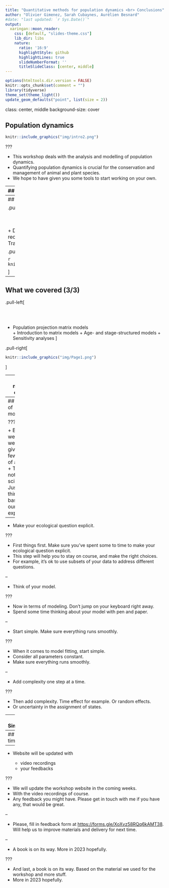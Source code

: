 ```yaml
---
title: "Quantitative methods for population dynamics <br> Conclusions"
author: "Olivier Gimenez, Sarah Cubaynes, Aurélien Besnard"
#date: "last updated: `r Sys.Date()`"
output:
  xaringan::moon_reader:
    css: [default, "slides-theme.css"]
    lib_dir: libs
    nature:
      ratio: '16:9' 
      highlightStyle: github
      highlightLines: true
      slideNumberFormat: ''
      titleSlideClass: [center, middle]
---
```


```r
options(htmltools.dir.version = FALSE)
knitr::opts_chunk$set(comment = "")
library(tidyverse)
theme_set(theme_light())
update_geom_defaults("point", list(size = 2)) 
```

class: center, middle
background-size: cover

## Population dynamics

```r
knitr::include_graphics("img/intro2.png")
```

???

+ This workshop deals with the analysis and modelling of population dynamics. 
+ Quantifying population dynamics is crucial for the conservation and management of animal and plant species. 
+ We hope to have given you some tools to start working on your own. 

---
## What we covered (1/3)

.pull-left[

<br>
<br>

+ Abundance and density     
      + Counting methods
      + Detectability issue
      + Capture-recapture, N-mixture and distance sampling
]

.pull-right[

```r
knitr::include_graphics("img/Page3.png")
```
]


---
## What we covered (2/3)

.pull-left[

<br>
<br>

+ Demographic parameters       
      + Capture-recapture data
      + Survival
      + Covariates
      + Transitions
]

.pull-right[

```r
knitr::include_graphics("img/Page2.png")
```

]


---
## What we covered (3/3)

.pull-left[

<br>
<br>

+ Population projection matrix models      
      + Introduction to matrix models
      + Age- and stage-structured models
      + Sensitivity analyses
]

.pull-right[

```r
knitr::include_graphics("img/Page1.png")
```

]

---
class: middle, center

## Take-home messages and recommendations

???

+ We'll wrap up the workshop with a few take-home messages 
+ And recommendations for conducting your own analyses.


---
## The art of modelling

???

+ Before we leave, we'd like to give you a few pieces of advice.
+ This is not rocket science.
+ Just a few things based on our own experience.

--

+ Make your ecological question explicit. 

???

+ First things first. Make sure you've spent some to time to make your ecological question explicit. 
+ This step will help you to stay on course, and make the right choices. 
+ For example, it's ok to use subsets of your data to address different questions. 

--

+ Think of your model. 

???

+ Now in terms of modeling. Don't jump on your keyboard right away. 
+ Spend some time thinking about your model with pen and paper. 

--

+ Start simple. Make sure everything runs smoothly.

???

+ When it comes to model fitting, start simple. 
+ Consider all parameters constant. 
+ Make sure everything runs smoothly.

--

+ Add complexity one step at a time. 

???

+ Then add complexity. Time effect for example. Or random effects.
+ Or uncertainty in the assignment of states. 

---
## Simulations

+ Use simulations to better understand your model. 

+ R is the perfect tool for simulations. 

+ Model is an engine to generate data, instead of estimating parameters.

???

+ When it comes to model building, consider simulating data to better understand your model. 
+ R is the perfect tool.
+ You will always learn something on your model by seeing it an engine to generate data, instead of estimating its parameters.

---
## Till next time

--

+ Website will be updated with

    + video recordings
    + your feedbacks

???

+ We will update the workshop website in the coming weeks. 
+ With the video recordings of course. 
+ Any feedback you might have. Please get in touch with me if you have any, that would be great. 

--

+ Please, fill in feedback form at <https://forms.gle/XoXvz58RQq6kAMT38>. Will help us to improve materials and delivery for next time. 

--

+ A book is on its way. More in 2023 hopefully.

???

+ And last, a book is on its way. Based on the material we used for the workshop and more stuff. 
+ More in 2023 hopefully. 


